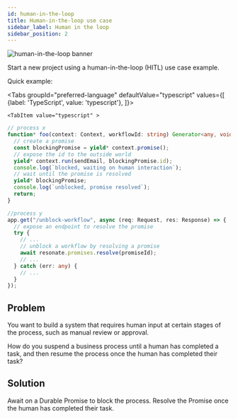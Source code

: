 ```yaml
---
id: human-in-the-loop
title: Human-in-the-loop use case
sidebar_label: Human in the loop
sidebar_position: 2
---
```


![human-in-the-loop banner](/img/human-in-the-loop-graphic.png)

Start a new project using a human-in-the-loop (HITL) use case example.

Quick example:


<Tabs
    groupId="preferred-language"
    defaultValue="typescript"
    values={[
        {label: 'TypeScript', value: 'typescript'},
    ]}>

    <TabItem value="typescript" >

```typescript
// process x
function* foo(context: Context, workflowId: string) Generator<any, void, any> {
  // create a promise
  const blockingPromise = yield* context.promise();
  // expose the id to the outside world
  yield* context.run(sendEmail, blockingPromise.id);
  console.log(`blocked, waiting on human interaction`);
  // wait until the promise is resolved
  yield* blockingPromise;
  console.log(`unblocked, promise resolved`);
  return;
}

//process y
app.get("/unblock-workflow", async (req: Request, res: Response) => {
  // expose an endpoint to resolve the promise
  try {
    // ...
    // unblock a workflow by resolving a promise
    await resonate.promises.resolve(promiseId);
    // ...
  } catch (err: any) {
    // ...
  }
});
```

  </TabItem>
</Tabs>


<CloneRepoGrid>
  <CloneRepoCard
    sdk="Python SDK"
    description="Human-in-the-loop use case project example"
    link="https://github.com/resonatehq-examples/example-human-in-the-loop-py"
  />
  <CloneRepoCard
    sdk="TypeScript SDK"
    description="Human-in-the-loop use case project example"
    link="https://github.com/resonatehq-examples/example-human-in-the-loop-ts"
  />
</CloneRepoGrid>

## Problem

You want to build a system that requires human input at certain stages of the process, such as manual review or approval.

How do you suspend a business process until a human has completed a task, and then resume the process once the human has completed their task?

## Solution

Await on a Durable Promise to block the process.
Resolve the Promise once the human has completed their task.
